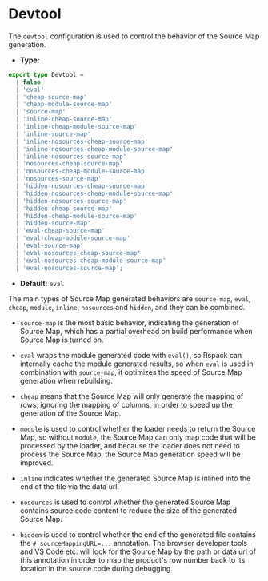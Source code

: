 # Devtool

The `devtool` configuration is used to control the behavior of the Source Map generation.

- **Type:**

```ts
export type Devtool =
  | false
  | 'eval'
  | 'cheap-source-map'
  | 'cheap-module-source-map'
  | 'source-map'
  | 'inline-cheap-source-map'
  | 'inline-cheap-module-source-map'
  | 'inline-source-map'
  | 'inline-nosources-cheap-source-map'
  | 'inline-nosources-cheap-module-source-map'
  | 'inline-nosources-source-map'
  | 'nosources-cheap-source-map'
  | 'nosources-cheap-module-source-map'
  | 'nosources-source-map'
  | 'hidden-nosources-cheap-source-map'
  | 'hidden-nosources-cheap-module-source-map'
  | 'hidden-nosources-source-map'
  | 'hidden-cheap-source-map'
  | 'hidden-cheap-module-source-map'
  | 'hidden-source-map'
  | 'eval-cheap-source-map'
  | 'eval-cheap-module-source-map'
  | 'eval-source-map'
  | 'eval-nosources-cheap-source-map'
  | 'eval-nosources-cheap-module-source-map'
  | 'eval-nosources-source-map';
```

- **Default:** `eval`

The main types of Source Map generated behaviors are `source-map`, `eval`, `cheap`, `module`, `inline`, `nosources` and `hidden`, and they can be combined.

- `source-map` is the most basic behavior, indicating the generation of Source Map, which has a partial overhead on build performance when Source Map is turned on.

- `eval` wraps the module generated code with `eval()`, so Rspack can internally cache the module generated results, so when `eval` is used in combination with `source-map`, it optimizes the speed of Source Map generation when rebuilding.

- `cheap` means that the Source Map will only generate the mapping of rows, ignoring the mapping of columns, in order to speed up the generation of the Source Map.

- `module` is used to control whether the loader needs to return the Source Map, so without `module`, the Source Map can only map code that will be processed by the loader, and because the loader does not need to process the Source Map, the Source Map generation speed will be improved.

- `inline` indicates whether the generated Source Map is inlined into the end of the file via the data url.

- `nosources` is used to control whether the generated Source Map contains source code content to reduce the size of the generated Source Map.

- `hidden` is used to control whether the end of the generated file contains the `# sourceMappingURL=...` annotation. The browser developer tools and VS Code etc. will look for the Source Map by the path or data url of this annotation in order to map the product's row number back to its location in the source code during debugging.
